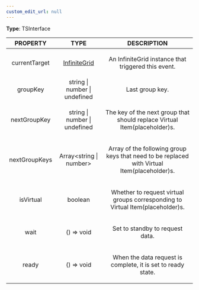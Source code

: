 ```yaml
---
custom_edit_url: null
---
```


<div>

</div>

**Type**: TSInterface

|PROPERTY|TYPE|DESCRIPTION|
|:---:|:---:|:---:|
|currentTarget|[InfiniteGrid](InfiniteGrid)|<p>An InfiniteGrid instance that triggered this event. </p>|
|groupKey|string \| number \| undefined|<p>Last group key. </p>|
|nextGroupKey|string \| number \| undefined|<p>The key of the next group that should replace Virtual Item(placeholder)s. </p>|
|nextGroupKeys|Array&lt;string \| number&gt;|<p>Array of the following group keys that need to be replaced with Virtual Item(placeholder)s. </p>|
|isVirtual|boolean|<p>Whether to request virtual groups corresponding to Virtual Item(placeholder)s. </p>|
|wait|() =&gt; void|<p>Set to standby to request data. </p>|
|ready|() =&gt; void|<p>When the data request is complete, it is set to ready state. </p>|

